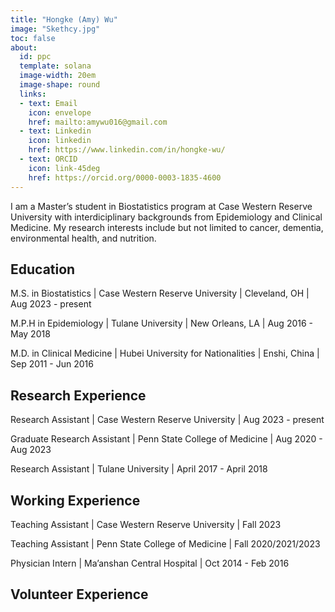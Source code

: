 ---
title: "Hongke (Amy) Wu"
image: "Skethcy.jpg"
toc: false
about:
  id: ppc
  template: solana
  image-width: 20em
  image-shape: round
  links:
  - text: Email
    icon: envelope
    href: mailto:amywu016@gmail.com
  - text: Linkedin
    icon: linkedin
    href: https://www.linkedin.com/in/hongke-wu/
  - text: ORCID
    icon: link-45deg
    href: https://orcid.org/0000-0003-1835-4600
---

::: {#ppc}
I am a Master's student in Biostatistics program at Case Western Reserve University with interdiciplinary backgrounds from Epidemiology and Clinical Medicine. My research interests include but not limited to cancer, dementia, environmental health, and nutrition.

## Education

M.S. in Biostatistics \| Case Western Reserve University \| Cleveland, OH \| Aug 2023 - present

M.P.H in Epidemiology \| Tulane University \| New Orleans, LA \| Aug 2016 - May 2018

M.D. in Clinical Medicine \| Hubei University for Nationalities \| Enshi, China \| Sep 2011 - Jun 2016

## Research Experience

Research Assistant \| Case Western Reserve University \| Aug 2023 - present

Graduate Research Assistant \| Penn State College of Medicine \| Aug 2020 - Aug 2023

Research Assistant \| Tulane University \| April 2017 - April 2018

## Working Experience

Teaching Assistant \| Case Western Reserve University \| Fall 2023

Teaching Assistant \| Penn State College of Medicine \| Fall 2020/2021/2023

Physician Intern \| Ma'anshan Central Hospital \| Oct 2014 - Feb 2016

## Volunteer Experience


:::
